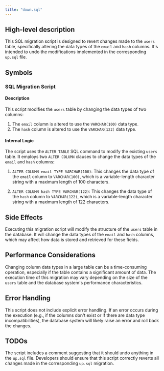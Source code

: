 ```yaml
---
title: "down.sql"
---
```


## High-level description
This SQL migration script is designed to revert changes made to the `users` table, specifically altering the data types of the `email` and `hash` columns. It's intended to undo the modifications implemented in the corresponding `up.sql` file.

## Symbols

### SQL Migration Script
#### Description
This script modifies the `users` table by changing the data types of two columns:
1. The `email` column is altered to use the `VARCHAR(100)` data type.
2. The `hash` column is altered to use the `VARCHAR(122)` data type.

#### Internal Logic
The script uses the `ALTER TABLE` SQL command to modify the existing `users` table. It employs two `ALTER COLUMN` clauses to change the data types of the `email` and `hash` columns:

1. `ALTER COLUMN email TYPE VARCHAR(100)`: This changes the data type of the `email` column to `VARCHAR(100)`, which is a variable-length character string with a maximum length of 100 characters.

2. `ALTER COLUMN hash TYPE VARCHAR(122)`: This changes the data type of the `hash` column to `VARCHAR(122)`, which is a variable-length character string with a maximum length of 122 characters.

## Side Effects
Executing this migration script will modify the structure of the `users` table in the database. It will change the data types of the `email` and `hash` columns, which may affect how data is stored and retrieved for these fields.

## Performance Considerations
Changing column data types in a large table can be a time-consuming operation, especially if the table contains a significant amount of data. The execution time of this migration may vary depending on the size of the `users` table and the database system's performance characteristics.

## Error Handling
This script does not include explicit error handling. If an error occurs during the execution (e.g., if the columns don't exist or if there are data type incompatibilities), the database system will likely raise an error and roll back the changes.

## TODOs
The script includes a comment suggesting that it should undo anything in the `up.sql` file. Developers should ensure that this script correctly reverts all changes made in the corresponding `up.sql` migration.